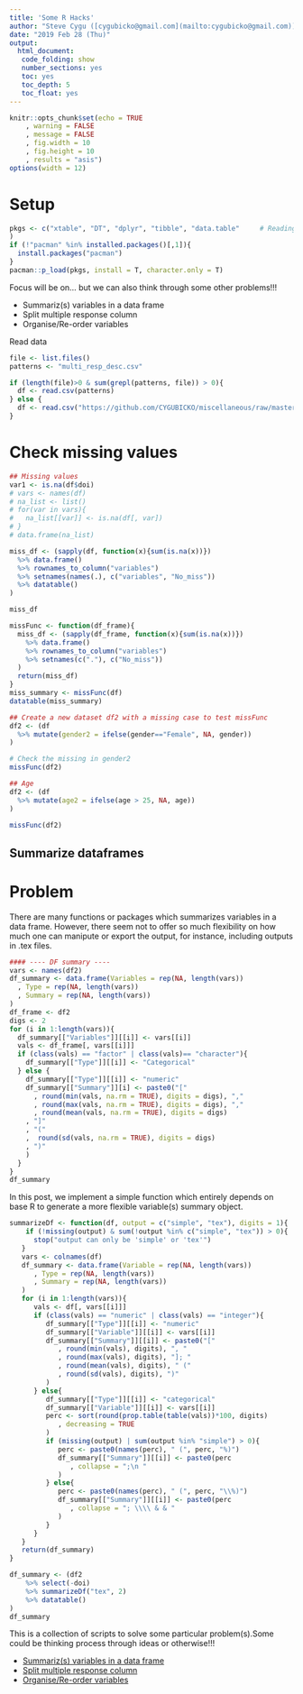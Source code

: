 ```yaml
---
title: 'Some R Hacks'
author: "Steve Cygu ([cygubicko@gmail.com](mailto:cygubicko@gmail.com))"
date: "2019 Feb 28 (Thu)"
output:
  html_document:
   code_folding: show
   number_sections: yes
   toc: yes
   toc_depth: 5
   toc_float: yes
---
```


```r
knitr::opts_chunk$set(echo = TRUE
	, warning = FALSE
	, message = FALSE
	, fig.width = 10
	, fig.height = 10
	, results = "asis")
options(width = 12)
```
# Setup

```r
pkgs <- c("xtable", "DT", "dplyr", "tibble", "data.table"     # Reading and saving data
)
if (!"pacman" %in% installed.packages()[,1]){
  install.packages("pacman")
}
pacman::p_load(pkgs, install = T, character.only = T)

```

Focus will be on... but we can also think through some other problems!!!

* Summariz(s) variables in a data frame
* Split multiple response column
* Organise/Re-order variables

Read data
```r
file <- list.files()
patterns <- "multi_resp_desc.csv"

if (length(file)>0 & sum(grepl(patterns, file)) > 0){
  df <- read.csv(patterns)
} else {
  df <- read.csv("https://github.com/CYGUBICKO/miscellaneous/raw/master/datasets/multi_response.csv")
}

```

# Check missing values

```r

## Missing values
var1 <- is.na(df$doi)
# vars <- names(df)
# na_list <- list()
# for(var in vars){
#   na_list[[var]] <- is.na(df[, var])
# }
# data.frame(na_list)

miss_df <- (sapply(df, function(x){sum(is.na(x))})
  %>% data.frame()
  %>% rownames_to_column("variables")
  %>% setnames(names(.), c("variables", "No_miss"))
  %>% datatable()
)

miss_df

```

```r
missFunc <- function(df_frame){
  miss_df <- (sapply(df_frame, function(x){sum(is.na(x))})
    %>% data.frame()
    %>% rownames_to_column("variables")
    %>% setnames(c("."), c("No_miss"))
  )
  return(miss_df)
}
miss_summary <- missFunc(df)
datatable(miss_summary)
```

```r

## Create a new dataset df2 with a missing case to test missFunc
df2 <- (df
  %>% mutate(gender2 = ifelse(gender=="Female", NA, gender))
)

# Check the missing in gender2
missFunc(df2)

## Age
df2 <- (df
  %>% mutate(age2 = ifelse(age > 25, NA, age))
)

missFunc(df2)

```

## Summarize dataframes

# Problem

There are many functions or packages which summarizes variables in a data frame. However, there seem not to offer so much flexibility on how much one can manipute or export the output, for instance, including outputs in .tex files.

```r
#### ---- DF summary ----
vars <- names(df2)
df_summary <- data.frame(Variables = rep(NA, length(vars))
  , Type = rep(NA, length(vars))
  , Summary = rep(NA, length(vars))
)
df_frame <- df2
digs <- 2
for (i in 1:length(vars)){
  df_summary[["Variables"]][[i]] <- vars[[i]]
  vals <- df_frame[, vars[[i]]]
  if (class(vals) == "factor" | class(vals)== "character"){
    df_summary[["Type"]][[i]] <- "Categorical"
  } else {
    df_summary[["Type"]][[i]] <- "numeric"
    df_summary[["Summary"]][i] <- paste0("[" 
      , round(min(vals, na.rm = TRUE), digits = digs), ","
      , round(max(vals, na.rm = TRUE), digits = digs), ","
      , round(mean(vals, na.rm = TRUE), digits = digs)
    , "]"
    , "("
    ,  round(sd(vals, na.rm = TRUE), digits = digs)
    , ")"
    )
  }
}
df_summary
```

In this post, we implement a simple function which entirely depends on base R to generate a more flexible variable(s) summary object.

```r
summarizeDf <- function(df, output = c("simple", "tex"), digits = 1){
	if (!missing(output) & sum(!output %in% c("simple", "tex")) > 0){
      stop("output can only be 'simple' or 'tex'")
   }
   vars <- colnames(df)
   df_summary <- data.frame(Variable = rep(NA, length(vars))
      , Type = rep(NA, length(vars))
      , Summary = rep(NA, length(vars))
   )
   for (i in 1:length(vars)){
      vals <- df[, vars[[i]]]
      if (class(vals) == "numeric" | class(vals) == "integer"){
         df_summary[["Type"]][[i]] <- "numeric"
         df_summary[["Variable"]][[i]] <- vars[[i]]
         df_summary[["Summary"]][[i]] <- paste0("["
            , round(min(vals), digits), ", "
            , round(max(vals), digits), "]; "
            , round(mean(vals), digits), " ("
            , round(sd(vals), digits), ")"
         )
      } else{
         df_summary[["Type"]][[i]] <- "categorical"
         df_summary[["Variable"]][[i]] <- vars[[i]]
         perc <- sort(round(prop.table(table(vals))*100, digits)
            , decreasing = TRUE
         )
         if (missing(output) | sum(output %in% "simple") > 0){
            perc <- paste0(names(perc), " (", perc, "%)")
            df_summary[["Summary"]][[i]] <- paste0(perc
               , collapse = ";\n "
            )
         } else{
            perc <- paste0(names(perc), " (", perc, "\\%)")
            df_summary[["Summary"]][[i]] <- paste0(perc
               , collapse = "; \\\\ & & "
            )
         }
      }
   }
   return(df_summary)
}

df_summary <- (df2
	%>% select(-doi)
	%>% summarizeDf("tex", 2)
	%>% datatable()
)
df_summary
```

This is a collection of scripts to solve some particular problem(s).Some could be thinking process through ideas or otherwise!!!

* [Summariz(s) variables in a data frame](https://cygubicko.github.io/miscellaneous/summarize_variables.html)
* [Split multiple response column](https://cygubicko.github.io/miscellaneous/separate_entries.html)
* [Organise/Re-order variables](https://cygubicko.github.io/miscellaneous/organise_variables.html)

